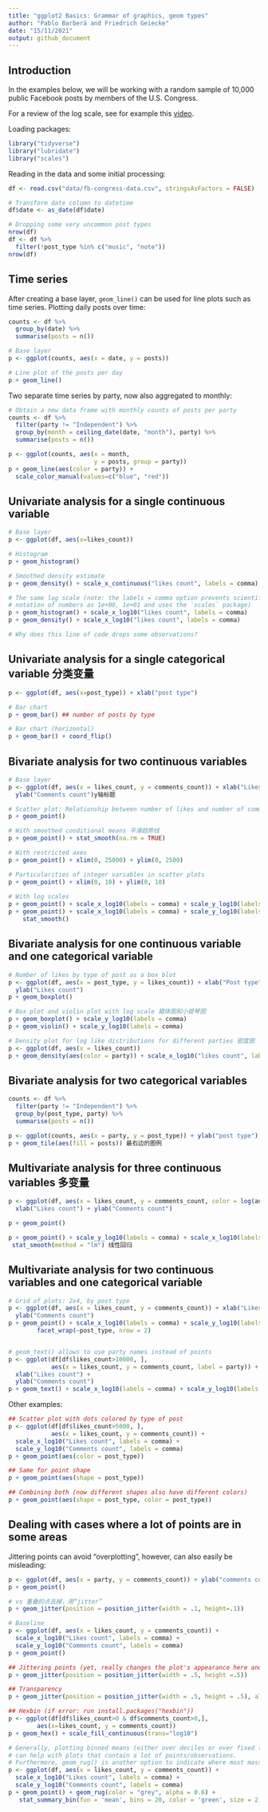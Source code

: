 ```yaml
---
title: "ggplot2 Basics: Grammar of graphics, geom types"
author: "Pablo Barberá and Friedrich Geiecke"
date: "15/11/2021"
output: github_document
---
```


## Introduction

In the examples below, we will be working with a random sample of 10,000 public Facebook posts by members of the U.S. Congress. 

For a review of the log scale, see for example this [video](https://www.youtube.com/watch?v=sBhEi4L91Sg).

Loading packages:

```r
library("tidyverse")
library("lubridate")
library("scales")
```

Reading in the data and some initial processing:

```r
df <- read.csv("data/fb-congress-data.csv", stringsAsFactors = FALSE)

# Transform date column to datetime
df$date <- as_date(df$date)

# Dropping some very uncommon post types
nrow(df)
df <- df %>%
  filter(!post_type %in% c("music", "note"))
nrow(df)
```


## Time series

After creating a base layer, `geom_line()` can be used for line plots such as time series. Plotting daily posts over time:

```r
counts <- df %>%
  group_by(date) %>% 
  summarise(posts = n())

# Base layer
p <- ggplot(counts, aes(x = date, y = posts))

# Line plot of the posts per day
p + geom_line()
```


Two separate time series by party, now also aggregated to monthly:

```r
# Obtain a new data frame with monthly counts of posts per party
counts <- df %>%
  filter(party != "Independent") %>% 
  group_by(month = ceiling_date(date, "month"), party) %>% 
  summarise(posts = n())

p <- ggplot(counts, aes(x = month, 
                        y = posts, group = party))
p + geom_line(aes(color = party)) +
  scale_color_manual(values=c("blue", "red"))


```


## Univariate analysis for a single continuous variable

```r
# Base layer
p <- ggplot(df, aes(x=likes_count))

# Histogram
p + geom_histogram()

# Smoothed density estimate
p + geom_density() + scale_x_continuous("likes count", labels = comma)

# The same log scale (note: the labels = comma option prevents scientific
# notation of numbers as 1e+00, 1e+01 and uses the `scales` package)
p + geom_histogram() + scale_x_log10("likes count", labels = comma)
p + geom_density() + scale_x_log10("likes count", labels = comma)

# Why does this line of code drops some observations?
```

## Univariate analysis for a single categorical variable 分类变量

```r
p <- ggplot(df, aes(x=post_type)) + xlab("post type")

# Bar chart
p + geom_bar() ## number of posts by type

# Bar chart (horizontal)
p + geom_bar() + coord_flip()
```


## Bivariate analysis for two continuous variables

```r
# Base layer
p <- ggplot(df, aes(x = likes_count, y = comments_count)) + xlab("Likes count") x轴标题+
  ylab("Comments count")y轴标题

# Scatter plot: Relationship between number of likes and number of comments
p + geom_point()  

# With smoothed conditional means 平滑趋势线
p + geom_point() + stat_smooth(na.rm = TRUE) 

# With restricted axes
p + geom_point() + xlim(0, 25000) + ylim(0, 2500)

# Particularities of integer variables in scatter plots
p + geom_point() + xlim(0, 10) + ylim(0, 10)
  
# With log scales
p + geom_point() + scale_x_log10(labels = comma) + scale_y_log10(labels = comma) 
p + geom_point() + scale_x_log10(labels = comma) + scale_y_log10(labels = comma) + 
    stat_smooth()
```


## Bivariate analysis for one continuous variable and one categorical variable

```r
# Number of likes by type of post as a box blot
p <- ggplot(df, aes(x = post_type, y = likes_count)) + xlab("Post type") +
  ylab("Likes count")
p + geom_boxplot()

# Box plot and violin plot with log scale 箱体图和小提琴图
p + geom_boxplot() + scale_y_log10(labels = comma)
p + geom_violin() + scale_y_log10(labels = comma)

# Density plot for log like distributions for different parties 密度图
p <- ggplot(df, aes(x = likes_count))
p + geom_density(aes(color = party)) + scale_x_log10("likes count", labels = comma)
```


## Bivariate analysis for two categorical variables

```r
counts <- df %>%
  filter(party != "Independent") %>% 
  group_by(post_type, party) %>% 
  summarise(posts = n())

p <- ggplot(counts, aes(x = party, y = post_type)) + ylab("post type")
p + geom_tile(aes(fill = posts)) 最右边的图例

```


## Multivariate analysis for three continuous variables 多变量

```r
p <- ggplot(df, aes(x = likes_count, y = comments_count, color = log(angry_count))) +
  xlab("Likes count") + ylab("Comments count")

p + geom_point()

p + geom_point() + scale_y_log10(labels = comma) + scale_x_log10(labels = comma) + 
 stat_smooth(method = "lm") 线性回归
```


## Multivariate analysis for two continuous variables and one categorical variable

```r

# Grid of plots: 2x4, by post type
p <- ggplot(df, aes(x = likes_count, y = comments_count)) + xlab("Likes count") +
  ylab("Comments count")
p + geom_point() + scale_x_log10(labels = comma) + scale_y_log10(labels = comma) + 
        facet_wrap(~post_type, nrow = 2) 


# geom_text() allows to use party names instead of points
p <- ggplot(df[df$likes_count>10000, ], 
            aes(x = likes_count, y = comments_count, label = party)) +
  xlab("Likes count") +
  ylab("Comments count")
p + geom_text() + scale_x_log10(labels = comma) + scale_y_log10(labels = comma)
```

Other examples:

```r
## Scatter plot with dots colored by type of post
p <- ggplot(df[df$likes_count>5000, ], 
            aes(x = likes_count, y = comments_count)) +
  scale_x_log10("Likes count", labels = comma) +
  scale_y_log10("Comments count", labels = comma)
p + geom_point(aes(color = post_type))

## Same for point shape
p + geom_point(aes(shape = post_type))

## Combining both (now different shapes also have different colors)
p + geom_point(aes(shape = post_type, color = post_type))
```

## Dealing with cases where a lot of points are in some areas

Jittering points can avoid "overplotting", however, can also easily be misleading:

```r
p <- ggplot(df, aes(x = party, y = comments_count)) + ylab("comments count")
p + geom_point()

# vs 重叠的点去掉，用“jitter”
p + geom_jitter(position = position_jitter(width = .1, height=.1))
```

```r
# Baseline
p <- ggplot(df, aes(x = likes_count, y = comments_count)) +
  scale_x_log10("Likes count", labels = comma) +
  scale_y_log10("Comments count", labels = comma) 
p + geom_point()

## Jittering points (yet, really changes the plot's appearance here and can be misleading)
p + geom_jitter(position = position_jitter(width = .5, height =.5))

## Transparency
p + geom_jitter(position = position_jitter(width = .5, height = .5), alpha = 1/25)

## Hexbin (if error: run install.packages("hexbin"))
p <- ggplot(df[df$likes_count>0 & df$comments_count>0,], 
        aes(x=likes_count, y = comments_count))
p + geom_hex() + scale_fill_continuous(trans="log10")

# Generally, plotting binned means (either over deciles or over fixed (log) intervals like here)
# can help with plots that contain a lot of points/observations.
# Furthermore, geom_rug() is another option to indicate where most mass is
p <- ggplot(df, aes(x = likes_count, y = comments_count)) +
  scale_x_log10("Likes count", labels = comma) +
  scale_y_log10("Comments count", labels = comma) 
p + geom_point() + geom_rug(color = "grey", alpha = 0.6) +
   stat_summary_bin(fun = 'mean', bins = 20, color = 'green', size = 2, geom = 'point')

```
